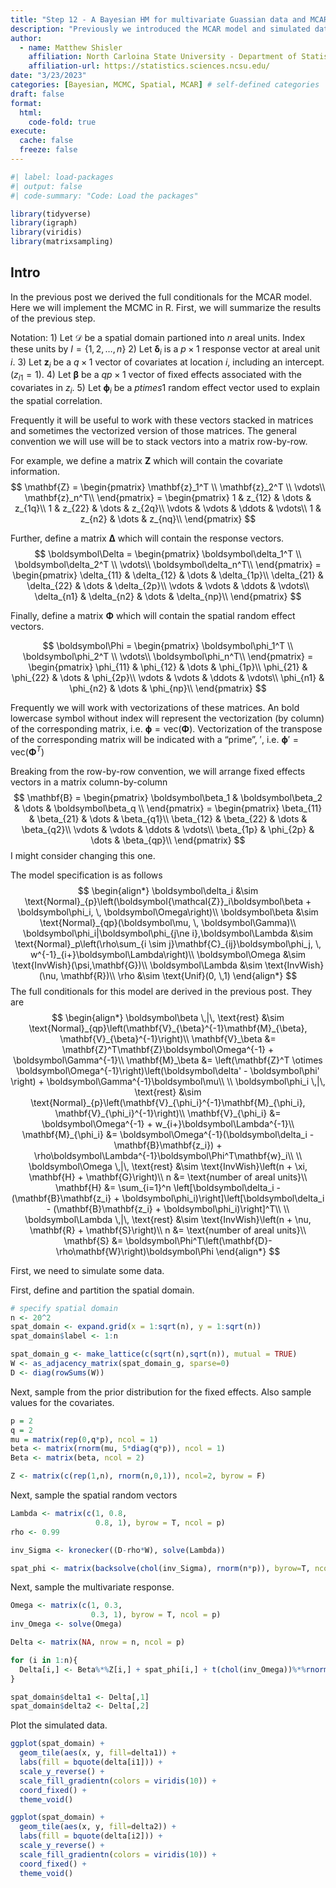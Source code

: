 ```yaml
---
title: "Step 12 - A Bayesian HM for multivariate Guassian data and MCAR prior - MCMC Implementation"
description: "Previously we introduced the MCAR model and simulated data from it. Now we will focus on fitting a Bayesian MCAR model to multivariate areal data using MCMC. It will be a naive pedagogical approach."
author:
  - name: Matthew Shisler
    affiliation: North Carloina State University - Department of Statistics
    affiliation-url: https://statistics.sciences.ncsu.edu/ 
date: "3/23/2023"
categories: [Bayesian, MCMC, Spatial, MCAR] # self-defined categories
draft: false 
format:
  html: 
    code-fold: true
execute: 
  cache: false
  freeze: false
---
```



```r
#| label: load-packages
#| output: false
#| code-summary: "Code: Load the packages"

library(tidyverse)
library(igraph)
library(viridis)
library(matrixsampling)
```

## Intro

In the previous post we derived the full conditionals for the MCAR model. Here we will implement the MCMC in R. First, we will summarize the results of the previous step.

Notation: 
1) Let $\mathcal{D}$ be a spatial domain partioned into $n$ areal units. Index these units by $I = \{1,2,\dots,n\}$
2) Let $\boldsymbol\delta_i$ is a $p \times 1$ response vector at areal unit $i$.
3) Let $\mathbf{z}_i$ be a $q \times 1$ vector of covariates at location $i$, including an intercept. ($z_{i1} = 1$).
4) Let $\boldsymbol\beta$ be a $qp \times 1$ vector of fixed effects associated with the covariates in $z_i$.
5) Let $\boldsymbol\phi_i$ be a $p times 1$ random effect vector used to explain the spatial correlation.

Frequently it will be useful to work with these vectors stacked in matrices and sometimes the vectorized version of those matrices. The general convention we will use will be to stack vectors into a matrix row-by-row. 

For example, we define a matrix $\mathbf{Z}$ which will contain the covariate information.
$$
\mathbf{Z} = 
\begin{pmatrix}
\mathbf{z}_1^T \\
\mathbf{z}_2^T \\
\vdots\\
\mathbf{z}_n^T\\
\end{pmatrix}
=
\begin{pmatrix}
1 & z_{12} & \dots & z_{1q}\\
1 & z_{22} & \dots & z_{2q}\\
\vdots & \vdots & \ddots & \vdots\\
1 & z_{n2} & \dots & z_{nq}\\
\end{pmatrix}
$$

Further, define a matrix $\boldsymbol\Delta$ which will contain the response vectors.
$$
\boldsymbol\Delta = 
\begin{pmatrix}
\boldsymbol\delta_1^T \\
\boldsymbol\delta_2^T \\
\vdots\\
\boldsymbol\delta_n^T\\
\end{pmatrix}
=
\begin{pmatrix}
\delta_{11} & \delta_{12} & \dots & \delta_{1p}\\
\delta_{21} & \delta_{22} & \dots & \delta_{2p}\\
\vdots & \vdots & \ddots & \vdots\\
\delta_{n1} & \delta_{n2} & \dots & \delta_{np}\\
\end{pmatrix}
$$

Finally, define a matrix $\boldsymbol\Phi$ which will contain the spatial random effect vectors.

$$
\boldsymbol\Phi = 
\begin{pmatrix}
\boldsymbol\phi_1^T \\
\boldsymbol\phi_2^T \\
\vdots\\
\boldsymbol\phi_n^T\\
\end{pmatrix}
=
\begin{pmatrix}
\phi_{11} & \phi_{12} & \dots & \phi_{1p}\\
\phi_{21} & \phi_{22} & \dots & \phi_{2p}\\
\vdots & \vdots & \ddots & \vdots\\
\phi_{n1} & \phi_{n2} & \dots & \phi_{np}\\
\end{pmatrix}
$$

Frequently we will work with vectorizations of these matrices. An bold lowercase symbol without index will represent the vectorization (by column) of the corresponding matrix, i.e. $\boldsymbol\phi = \text{vec}(\boldsymbol\Phi)$. Vectorization of the transpose of the corresponding matrix will be indicated with a "prime",  $'$, i.e. $\boldsymbol\phi' = \text{vec}(\boldsymbol\Phi^T)$

Breaking from the row-by-row convention, we will arrange fixed effects vectors in a matrix column-by-column
$$
\mathbf{B} = 
\begin{pmatrix}
\boldsymbol\beta_1 & \boldsymbol\beta_2 & \dots & \boldsymbol\beta_q \\
\end{pmatrix}
=
\begin{pmatrix}
\beta_{11} & \beta_{21} & \dots & \beta_{q1}\\
\beta_{12} & \beta_{22} & \dots & \beta_{q2}\\
\vdots & \vdots & \ddots & \vdots\\
\beta_{1p} & \phi_{2p} & \dots & \beta_{qp}\\
\end{pmatrix}
$$
I might consider changing this one.

The model specification is as follows
$$
\begin{align*}
\boldsymbol\delta_i &\sim \text{Normal}_{p}\left(\boldsymbol{\mathcal{Z}}_i\boldsymbol\beta + \boldsymbol\phi_i, \,  \boldsymbol\Omega\right)\\
\boldsymbol\beta &\sim \text{Normal}_{qp}(\boldsymbol\mu, \, \boldsymbol\Gamma)\\
\boldsymbol\phi_i|\boldsymbol\phi_{j\ne i},\boldsymbol\Lambda &\sim \text{Normal}_p\left(\rho\sum_{i \sim j}\mathbf{C}_{ij}\boldsymbol\phi_j, \, w^{-1}_{i+}\boldsymbol\Lambda\right)\\
\boldsymbol\Omega &\sim \text{InvWish}(\psi,\mathbf{G})\\
\boldsymbol\Lambda &\sim \text{InvWish}(\nu, \mathbf{R})\\
\rho &\sim \text{Unif}(0, \,1)
\end{align*}
$$
The full conditionals for this model are derived in the previous post. They are
$$
\begin{align*}
\boldsymbol\beta \,|\, \text{rest} &\sim \text{Normal}_{qp}\left(\mathbf{V}_{\beta}^{-1}\mathbf{M}_{\beta}, \mathbf{V}_{\beta}^{-1}\right)\\
\mathbf{V}_\beta &= \mathbf{Z}^T\mathbf{Z}\boldsymbol\Omega^{-1} + \boldsymbol\Gamma^{-1}\\
\mathbf{M}_\beta &= \left(\mathbf{Z}^T \otimes \boldsymbol\Omega^{-1}\right)\left(\boldsymbol\delta' - \boldsymbol\phi' \right) + \boldsymbol\Gamma^{-1}\boldsymbol\mu\\
\\
\boldsymbol\phi_i \,|\, \text{rest} &\sim \text{Normal}_{p}\left(\mathbf{V}_{\phi_i}^{-1}\mathbf{M}_{\phi_i}, \mathbf{V}_{\phi_i}^{-1}\right)\\
\mathbf{V}_{\phi_i} &= \boldsymbol\Omega^{-1} + w_{i+}\boldsymbol\Lambda^{-1}\\
\mathbf{M}_{\phi_i} &= \boldsymbol\Omega^{-1}(\boldsymbol\delta_i - \mathbf{B}\mathbf{z_i}) + \rho\boldsymbol\Lambda^{-1}\boldsymbol\Phi^T\mathbf{w}_i\\
\\
\boldsymbol\Omega \,|\, \text{rest} &\sim \text{InvWish}\left(n + \xi, \mathbf{H} + \mathbf{G}\right)\\
n &= \text{number of areal units}\\
\mathbf{H} &= \sum_{i=1}^n \left[\boldsymbol\delta_i - (\mathbf{B}\mathbf{z_i} + \boldsymbol\phi_i)\right]\left[\boldsymbol\delta_i - (\mathbf{B}\mathbf{z_i} + \boldsymbol\phi_i)\right]^T\\
\\
\boldsymbol\Lambda \,|\, \text{rest} &\sim \text{InvWish}\left(n + \nu, \mathbf{R} + \mathbf{S}\right)\\
n &= \text{number of areal units}\\
\mathbf{S} &= \boldsymbol\Phi^T\left(\mathbf{D}-\rho\mathbf{W}\right)\boldsymbol\Phi
\end{align*}
$$

First, we need to simulate some data.

First, define and partition the spatial domain.
```r
# specify spatial domain
n <- 20^2
spat_domain <- expand.grid(x = 1:sqrt(n), y = 1:sqrt(n))
spat_domain$label <- 1:n

spat_domain_g <- make_lattice(c(sqrt(n),sqrt(n)), mutual = TRUE)
W <- as_adjacency_matrix(spat_domain_g, sparse=0)
D <- diag(rowSums(W))
```

Next, sample from the prior distribution for the fixed effects. Also sample values for the covariates.
```r
p = 2 
q = 2  
mu = matrix(rep(0,q*p), ncol = 1)
beta <- matrix(rnorm(mu, 5*diag(q*p)), ncol = 1)
Beta <- matrix(beta, ncol = 2)

Z <- matrix(c(rep(1,n), rnorm(n,0,1)), ncol=2, byrow = F)

```

Next, sample the spatial random vectors
```r
Lambda <- matrix(c(1, 0.8,
                   0.8, 1), byrow = T, ncol = p)
rho <- 0.99

inv_Sigma <- kronecker((D-rho*W), solve(Lambda))

spat_phi <- matrix(backsolve(chol(inv_Sigma), rnorm(n*p)), byrow=T, ncol=2)

```

Next, sample the multivariate response.
```r
Omega <- matrix(c(1, 0.3,
                  0.3, 1), byrow = T, ncol = p)
inv_Omega <- solve(Omega)

Delta <- matrix(NA, nrow = n, ncol = p)

for (i in 1:n){
  Delta[i,] <- Beta%*%Z[i,] + spat_phi[i,] + t(chol(inv_Omega))%*%rnorm(p)
}

spat_domain$delta1 <- Delta[,1]
spat_domain$delta2 <- Delta[,2]
```

Plot the simulated data.
```r
ggplot(spat_domain) +
  geom_tile(aes(x, y, fill=delta1)) +
  labs(fill = bquote(delta[i1])) +
  scale_y_reverse() +
  scale_fill_gradientn(colors = viridis(10)) +
  coord_fixed() + 
  theme_void()
```

```r
ggplot(spat_domain) +
  geom_tile(aes(x, y, fill=delta2)) +
  labs(fill = bquote(delta[i2])) +
  scale_y_reverse() +
  scale_fill_gradientn(colors = viridis(10)) +
  coord_fixed() + 
  theme_void()
```



